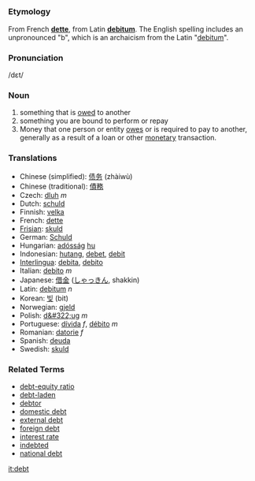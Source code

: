 =={{en}}==
=== Etymology ===
From French '''[[dette]]''', from Latin '''[[debitum]]'''. The English spelling includes an unpronounced "b", which is an archaicism from the Latin "[[debitum]]". 

===Pronunciation===
/d&#603;t/

===Noun===
#something that is [[owe|owed]] to another
#something you are bound to perform or repay
#Money that one person or entity [[owe|owes]] or is required to pay to another, generally as a result of a loan or other [[monetary]] transaction.

=== Translations ===
*Chinese (simplified): [[债务]] (zhàiwù)
*Chinese (traditional): [[債務]]
*Czech: [[dluh]] ''m''
*Dutch: [[schuld]]
*Finnish: [[velka]]
*French: [[dette]]
*[[Frisian]]: [[skuld]]
*German: [[Schuld]]
*Hungarian: [[adósság]] [[:hu:adósság|hu]]
*Indonesian: [[hutang]], [[debet]], [[debit]]
*[[Interlingua]]: [[debita]], [[debito]]
*Italian: [[debito]] ''m''
*Japanese: [[借金]] ([[しゃっきん]], shakkin)
*Latin: [[debitum]] ''n''
*Korean: [[빚]] (bit)
*Norwegian: [[gjeld]]
*Polish: [[d&#322;ug]] ''m''
*Portuguese: [[dívida]] ''f'', [[débito]] ''m''
*Romanian: [[datorie]] ''f''
*Spanish: [[deuda]]
*Swedish: [[skuld]]

===Related Terms===
* [[debt-equity ratio]]
* [[debt-laden]]
* [[debtor]]
* [[domestic debt]]
* [[external debt]]
* [[foreign debt]]
* [[interest rate]]
* [[indebted]]
* [[national debt]]

[[it:debt]]